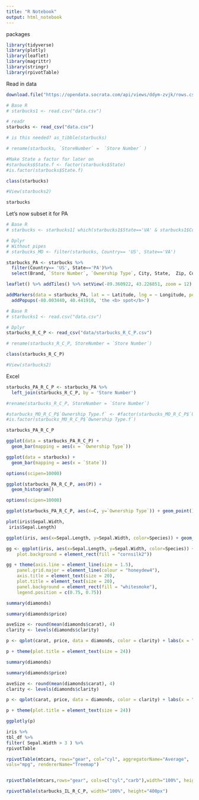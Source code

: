 ```yaml
---
title: "R Notebook"
output: html_notebook
---
```


packages
```r
library(tidyverse)
library(plotly)
library(leaflet) 
library(magrittr)
library(stringr)
library(rpivotTable)
```

Read in data
```r
download.file("https://opendata.socrata.com/api/views/ddym-zvjk/rows.csv?accessType=DOWNLOAD",destfile="data.csv",method="libcurl")

# Base R
# starbucks1 <- read.csv("data.csv")

# readr
starbucks <- read_csv("data.csv")

# is this needed? as_tibble(starbucks)

# rename(starbucks, `StoreNumber` =  `Store Number` )

#Make State a factor for later on
#starbucks$State.f <- factor(starbucks$State)
#is.factor(starbucks$State.f)

class(starbucks)

#View(starbucks2)

starbucks


```

Let's now subset it for PA
```r

# Base R
# starbucks <- starbucks1[ which(starbucks1$State=='VA' & starbucks1$Country== 'US'), ]

# Dplyr
# Without pipes
# starbucks_MO <- filter(starbucks, Country== 'US', State=='VA')

starbucks_PA <- starbucks %>%
  filter(Country== 'US', State=='PA')%>% 
  select(Brand, `Store Number`, `Ownership Type`, City,	State,	Zip, Country, Coordinates,	Latitude,	Longitude, Name)

```

```r

leaflet() %>% addTiles() %>% setView(-89.360922, 43.226851, zoom = 12) %>% 

addMarkers(data = starbucks_PA, lat = ~ Latitude, lng = ~ Longitude, popup = starbucks_PA$Name) %>%
  addPopups(-80.003440, 40.441910, 'the <b> spot</b>')

```


```r
# Base R
# starbucks1 <- read.csv("data.csv")

# Dplyr
starbucks_R_C_P <- read_csv("data/starbucks_R_C_P.csv")

# rename(starbucks_R_C_P, StoreNumber = `Store Number`)

class(starbucks_R_C_P)

#View(starbucks2)

```
Excel
```r
starbucks_PA_R_C_P <- starbucks_PA %>%
  left_join(starbucks_R_C_P, by = 'Store Number')

#rename(starbucks_R_C_P, StoreNumber = `Store Number`)

#starbucks_MO_R_C_P$`Ownership Type.f` <- #factor(starbucks_MO_R_C_P$`Ownership Type`)
#is.factor(starbucks_MO_R_C_P$`Ownership Type.f`)

starbucks_PA_R_C_P

```



```r
ggplot(data = starbucks_PA_R_C_P) +
  geom_bar(mapping = aes(x = `Ownership Type`))
```


```r

ggplot(data = starbucks) +
  geom_bar(mapping = aes(x = `State`))
```

```r

options(scipen=10000)

ggplot(starbucks_PA_R_C_P, aes(P)) + 
  geom_histogram()

```

```r

options(scipen=10000)

ggplot(starbucks_PA_R_C_P, aes(x=C, y=`Ownership Type`)) + geom_point()

```


```r
plot(iris$Sepal.Width, 
 iris$Sepal.Length)
```

```r
ggplot(iris, aes(x=Sepal.Length, y=Sepal.Width, color=Species)) + geom_point() + stat_smooth(method="lm")
```

```r
gg <- ggplot(iris, aes(x=Sepal.Length, y=Sepal.Width, color=Species)) + geom_point() + stat_smooth(method="lm") + theme(panel.background = element_rect(fill = "lightcyan"), 
    plot.background = element_rect(fill = "cornsilk2"))

gg + theme(axis.line = element_line(size = 1.5), 
    panel.grid.major = element_line(colour = "honeydew4"), 
    axis.title = element_text(size = 20), 
    plot.title = element_text(size = 20), 
    panel.background = element_rect(fill = "whitesmoke"), 
    legend.position = c(0.75, 0.75))
```

```r
summary(diamonds)

summary(diamonds$price)

aveSize <- round(mean(diamonds$carat), 4)
clarity <- levels(diamonds$clarity)

p <- qplot(carat, price, data = diamonds, color = clarity) + labs(x = "Carat", y = "Price") + labs(title = "Diamond Pricing")

p + theme(plot.title = element_text(size = 24))
```

```r


summary(diamonds)

summary(diamonds$price)

aveSize <- round(mean(diamonds$carat), 4)
clarity <- levels(diamonds$clarity)

p <- qplot(carat, price, data = diamonds, color = clarity) + labs(x = "Carat", y = "Price") + labs(title = "Diamond Pricing")

p + theme(plot.title = element_text(size = 24))

ggplotly(p)

```


```r

iris %>%
tbl_df %>%
filter( Sepal.Width > 3 ) %>%
rpivotTable

rpivotTable(mtcars, rows="gear", col="cyl", aggregatorName="Average", 
vals="mpg", rendererName="Treemap")


rpivotTable(mtcars,rows="gear", cols=c("cyl","carb"),width="100%", height="400px")

```

```r

rpivotTable(starbucks_IL_R_C_P, width="100%", height="400px")

```
